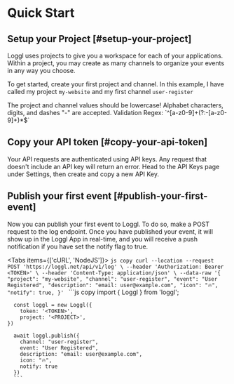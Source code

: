 
# Quick Start

## Setup your Project [#setup-your-project]

Loggl uses projects to give you a workspace for each of your applications. Within a project, you may create as many channels to organize your events in any way you choose.

To get started, create your first project and channel. In this example, I have called my project `my-website` and my first channel `user-register`

<Callout type="info" emoji="️">
  The project and channel values should be lowercase! Alphabet characters, digits, and dashes "-" are accepted. Validation Regex: `^[a-z0-9]+(?:-[a-z0-9]+)*$`
</Callout>

## Copy your API token [#copy-your-api-token]

Your API requests are authenticated using API keys. Any request that doesn't include an API key will return an error. Head to the API Keys page under Settings, then create and copy a new API Key.

## Publish your first event [#publish-your-first-event]

Now you can publish your first event to Loggl. To do so, make a POST request to the log endpoint. Once you have published your event, it will show up in the Loggl App in real-time, and you will receive a push notification if you have set the notify flag to true.

<Tabs items={['cURL', 'NodeJS']}>
  <Tab>
    ```js copy
    curl --location --request POST 'https://loggl.net/api/v1/log' \
    --header 'Authorization: Bearer <TOKEN>' \
    --header 'Content-Type: application/json' \
    --data-raw '{
        "project": "my-website",
        "channel": "user-register",
        "event": "User Registered",
        "description": "email: user@example.com",
        "icon": "🔥",
        "notify": true,
    }'
    ```
  </Tab>
    <Tab>
      ```js copy
      import { Loggl } from 'loggl';

      const loggl = new Loggl({
        token: '<TOKEN>',
        project: '<PROJECT>',
    })

      await loggl.publish({
        channel: "user-register",
        event: "User Registered",
        description: "email: user@example.com",
        icon: "🔥",
        notify: true
      })
      ```
  </Tab>
</Tabs>